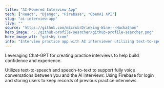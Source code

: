 ```yaml
---
title: "AI-Powered Interview App"
tech: ["React", "Django", "Firebase", "OpenAI API"]
slug: "ai-interview-app"
live: ""
source: "https://github.com/mScrub/Drinking-Wine---Hackathon"
hero_image: "../github-profile-searcher/github-profile-searcher.png"
here_image_alt: "gatsby icon"
info: "Interview practice app with AI interviewer utilizing text-to-speech, speech-to-text and ChatGPT"
---
```


Leveraging Chat-GPT for creating practice interviews to help build confidence and experience.

Utilizes text-to-speech and speech-to-text to support fully voice conversations between you and the AI interviewr.
Using Firebase for login and storing users to keep records of previous practice interviews.
